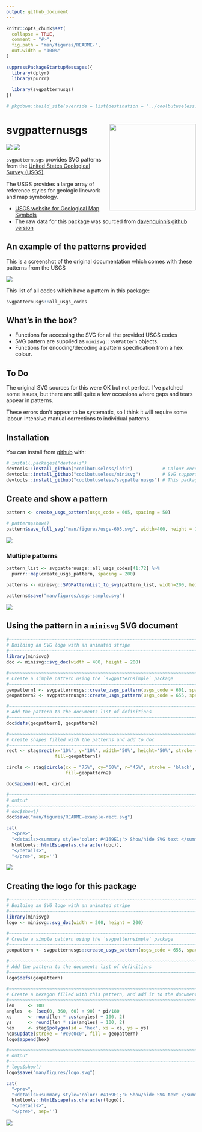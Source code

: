 ```yaml
---
output: github_document
---
```


<!-- README.md is generated from README.Rmd. Please edit that file -->

```r
knitr::opts_chunk$set(
  collapse = TRUE,
  comment = "#>",
  fig.path = "man/figures/README-",
  out.width = "100%"
)

suppressPackageStartupMessages({
  library(dplyr)
  library(purrr)
  
  library(svgpatternusgs)
})
```


```r
# pkgdown::build_site(override = list(destination = "../coolbutuseless.github.io/package/svgpatternusgs"))
```


# svgpatternusgs   <img src="man/figures/logo.svg" align="right" height=230/>

<!-- badges: start -->
![](http://img.shields.io/badge/cool-useless-green.svg)
![](http://img.shields.io/badge/mini-verse-blue.svg)
<!-- badges: end -->

`svgpatternusgs` provides SVG patterns from the [United States Geological Survey (USGS)](usgs.gov).

The USGS provides a large array of reference styles for geologic linework and map symbology.

* [USGS website for Geological Map Symbols](https://ngmdb.usgs.gov/fgdc_gds/geolsymstd/download.php)
* The raw data for this package was sourced from [davenquinn's github version](https://github.com/davenquinn/geologic-patterns)

## An example of the patterns provided

This is a screenshot of the original documentation which comes with these patterns
from the USGS

<img src="man/figures/USGS-sample.png" />


This list of all codes which have a pattern in this package:

```r
svgpatternusgs::all_usgs_codes
```


## What's in the box?

* Functions for accessing the SVG for all the provided USGS codes
* SVG pattern are supplied as `minisvg::SVGPattern` objects.
* Functions for encoding/decoding a pattern specification from a hex colour.

## To Do

The original SVG sources for this were OK but not perfect.  I've patched some issues, but there
are still quite a few occasions where gaps and tears appear in patterns.

These errors don't appear to be systematic, so I think it will require some labour-intensive manual
corrections to individual patterns.  


## Installation

You can install from [github](https://github.com/coolbutuseless/svgpatternusgs) with:

``` r
# install.packages("devtools")
devtools::install_github("coolbutuseless/lofi")           # Colour encoding
devtools::install_github("coolbutuseless/minisvg")        # SVG support
devtools::install_github("coolbutuseless/svgpatternusgs") # This package
```


## Create and show a pattern


```r
pattern <- create_usgs_pattern(usgs_code = 605, spacing = 50)

# pattern$show()
pattern$save_full_svg("man/figures/usgs-605.svg", width=400, height = 100)
```

<img src="man/figures/usgs-605.svg" />



### Multiple patterns

```r
pattern_list <- svgpatternusgs::all_usgs_codes[41:72] %>%
  purrr::map(create_usgs_pattern, spacing = 200) 

patterns <- minisvg::SVGPatternList_to_svg(pattern_list, width=200, height=100, ncol = 4)

patterns$save("man/figures/usgs-sample.svg")
```

<img src="man/figures/usgs-sample.svg" />





## Using the pattern in a `minisvg` SVG document


```r
#~~~~~~~~~~~~~~~~~~~~~~~~~~~~~~~~~~~~~~~~~~~~~~~~~~~~~~~~~~~~~~~~~~~~~~~~~~~~~
# Building an SVG logo with an animated stripe
#~~~~~~~~~~~~~~~~~~~~~~~~~~~~~~~~~~~~~~~~~~~~~~~~~~~~~~~~~~~~~~~~~~~~~~~~~~~~~
library(minisvg)
doc <- minisvg::svg_doc(width = 400, height = 200)

#~~~~~~~~~~~~~~~~~~~~~~~~~~~~~~~~~~~~~~~~~~~~~~~~~~~~~~~~~~~~~~~~~~~~~~~~~~~~~
# Create a simple pattern using the `svgpatternsimple` package
#~~~~~~~~~~~~~~~~~~~~~~~~~~~~~~~~~~~~~~~~~~~~~~~~~~~~~~~~~~~~~~~~~~~~~~~~~~~~~
geopattern1 <- svgpatternusgs::create_usgs_pattern(usgs_code = 601, spacing = 200)
geopattern2 <- svgpatternusgs::create_usgs_pattern(usgs_code = 655, spacing = 200)

#~~~~~~~~~~~~~~~~~~~~~~~~~~~~~~~~~~~~~~~~~~~~~~~~~~~~~~~~~~~~~~~~~~~~~~~~~~~~~
# Add the pattern to the documents list of definitions
#~~~~~~~~~~~~~~~~~~~~~~~~~~~~~~~~~~~~~~~~~~~~~~~~~~~~~~~~~~~~~~~~~~~~~~~~~~~~~
doc$defs(geopattern1, geopattern2)

#~~~~~~~~~~~~~~~~~~~~~~~~~~~~~~~~~~~~~~~~~~~~~~~~~~~~~~~~~~~~~~~~~~~~~~~~~~~~~
# Create shapes filled with the patterns and add to doc
#~~~~~~~~~~~~~~~~~~~~~~~~~~~~~~~~~~~~~~~~~~~~~~~~~~~~~~~~~~~~~~~~~~~~~~~~~~~~~
rect <- stag$rect(x='10%', y='10%', width='50%', height='50%', stroke = 'black', 
                  fill=geopattern1)

circle <- stag$circle(cx = "75%", cy="60%", r="45%", stroke = 'black', 
                      fill=geopattern2)

doc$append(rect, circle)

#~~~~~~~~~~~~~~~~~~~~~~~~~~~~~~~~~~~~~~~~~~~~~~~~~~~~~~~~~~~~~~~~~~~~~~~~~~~~~
# output
#~~~~~~~~~~~~~~~~~~~~~~~~~~~~~~~~~~~~~~~~~~~~~~~~~~~~~~~~~~~~~~~~~~~~~~~~~~~~~
# doc$show()
doc$save("man/figures/README-example-rect.svg")
```



```r
cat(
  "<pre>",
  "<details><summary style='color: #4169E1;'> Show/hide SVG text </summary>",
  htmltools::htmlEscape(as.character(doc)),
  "</details>",
  "</pre>", sep='')
```


<img src = "man/figures/README-example-rect.svg">




## Creating the logo for this package


```r
#~~~~~~~~~~~~~~~~~~~~~~~~~~~~~~~~~~~~~~~~~~~~~~~~~~~~~~~~~~~~~~~~~~~~~~~~~~~~~
# Building an SVG logo with an animated stripe
#~~~~~~~~~~~~~~~~~~~~~~~~~~~~~~~~~~~~~~~~~~~~~~~~~~~~~~~~~~~~~~~~~~~~~~~~~~~~~
library(minisvg)
logo <- minisvg::svg_doc(width = 200, height = 200)

#~~~~~~~~~~~~~~~~~~~~~~~~~~~~~~~~~~~~~~~~~~~~~~~~~~~~~~~~~~~~~~~~~~~~~~~~~~~~~
# Create a simple pattern using the `svgpatternsimple` package
#~~~~~~~~~~~~~~~~~~~~~~~~~~~~~~~~~~~~~~~~~~~~~~~~~~~~~~~~~~~~~~~~~~~~~~~~~~~~~
geopattern <- svgpatternusgs::create_usgs_pattern(usgs_code = 655, spacing = 200)

#~~~~~~~~~~~~~~~~~~~~~~~~~~~~~~~~~~~~~~~~~~~~~~~~~~~~~~~~~~~~~~~~~~~~~~~~~~~~~
# Add the pattern to the documents list of definitions
#~~~~~~~~~~~~~~~~~~~~~~~~~~~~~~~~~~~~~~~~~~~~~~~~~~~~~~~~~~~~~~~~~~~~~~~~~~~~~
logo$defs(geopattern)

#~~~~~~~~~~~~~~~~~~~~~~~~~~~~~~~~~~~~~~~~~~~~~~~~~~~~~~~~~~~~~~~~~~~~~~~~~~~~~
# Create a hexagon filled with this pattern, and add it to the document
#~~~~~~~~~~~~~~~~~~~~~~~~~~~~~~~~~~~~~~~~~~~~~~~~~~~~~~~~~~~~~~~~~~~~~~~~~~~~~
len     <- 100
angles  <- (seq(0, 360, 60) + 90) * pi/180
xs      <- round(len * cos(angles) + 100, 2)
ys      <- round(len * sin(angles) + 100, 2)
hex     <- stag$polygon(id = 'hex', xs = xs, ys = ys)
hex$update(stroke = '#c0c0c0', fill = geopattern)
logo$append(hex)

#~~~~~~~~~~~~~~~~~~~~~~~~~~~~~~~~~~~~~~~~~~~~~~~~~~~~~~~~~~~~~~~~~~~~~~~~~~~~~
# output
#~~~~~~~~~~~~~~~~~~~~~~~~~~~~~~~~~~~~~~~~~~~~~~~~~~~~~~~~~~~~~~~~~~~~~~~~~~~~~
# logo$show()
logo$save("man/figures/logo.svg")
```



```r
cat(
  "<pre>",
  "<details><summary style='color: #4169E1;'> Show/hide SVG text </summary>",
  htmltools::htmlEscape(as.character(logo)),
  "</details>",
  "</pre>", sep='')
```


<img src = "man/figures/logo.svg">



